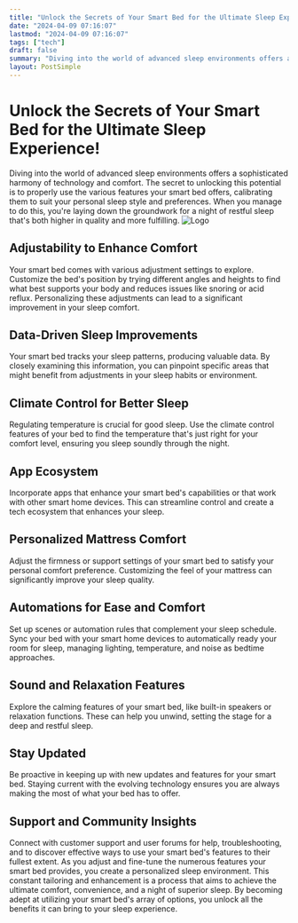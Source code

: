 ```yaml
---
title: "Unlock the Secrets of Your Smart Bed for the Ultimate Sleep Experience!"
date: "2024-04-09 07:16:07"
lastmod: "2024-04-09 07:16:07"
tags: ["tech"]
draft: false
summary: "Diving into the world of advanced sleep environments offers a sophisticated harmony of technology and comfort. The secret to unlocking this potential is to properly use the various features your smart bed offers, calibrating them to suit your personal sleep style and preferences. When you manage to do this, you're laying down the groundwork for a night of restful sleep that's both higher in quality and more fulfilling."
layout: PostSimple
---
```

# Unlock the Secrets of Your Smart Bed for the Ultimate Sleep Experience!
Diving into the world of advanced sleep environments offers a sophisticated harmony of technology and comfort. The secret to unlocking this potential is to properly use the various features your smart bed offers, calibrating them to suit your personal sleep style and preferences. When you manage to do this, you're laying down the groundwork for a night of restful sleep that's both higher in quality and more fulfilling.
<img alt="Logo" src="https://cdn.seniorsselection.com/src_image/282e47ebb4f50ea392bcf60ada14f4f6.webp"/>
## Adjustability to Enhance Comfort
Your smart bed comes with various adjustment settings to explore. Customize the bed's position by trying different angles and heights to find what best supports your body and reduces issues like snoring or acid reflux. Personalizing these adjustments can lead to a significant improvement in your sleep comfort.
## Data-Driven Sleep Improvements
Your smart bed tracks your sleep patterns, producing valuable data. By closely examining this information, you can pinpoint specific areas that might benefit from adjustments in your sleep habits or environment.
## Climate Control for Better Sleep
Regulating temperature is crucial for good sleep. Use the climate control features of your bed to find the temperature that's just right for your comfort level, ensuring you sleep soundly through the night.
## App Ecosystem
Incorporate apps that enhance your smart bed's capabilities or that work with other smart home devices. This can streamline control and create a tech ecosystem that enhances your sleep.
## Personalized Mattress Comfort
Adjust the firmness or support settings of your smart bed to satisfy your personal comfort preference. Customizing the feel of your mattress can significantly improve your sleep quality.
## Automations for Ease and Comfort
Set up scenes or automation rules that complement your sleep schedule. Sync your bed with your smart home devices to automatically ready your room for sleep, managing lighting, temperature, and noise as bedtime approaches.
## Sound and Relaxation Features
Explore the calming features of your smart bed, like built-in speakers or relaxation functions. These can help you unwind, setting the stage for a deep and restful sleep.
## Stay Updated
Be proactive in keeping up with new updates and features for your smart bed. Staying current with the evolving technology ensures you are always making the most of what your bed has to offer.
## Support and Community Insights
Connect with customer support and user forums for help, troubleshooting, and to discover effective ways to use your smart bed's features to their fullest extent.
As you adjust and fine-tune the numerous features your smart bed provides, you create a personalized sleep environment. This constant tailoring and enhancement is a process that aims to achieve the ultimate comfort, convenience, and a night of superior sleep. By becoming adept at utilizing your smart bed's array of options, you unlock all the benefits it can bring to your sleep experience.
        